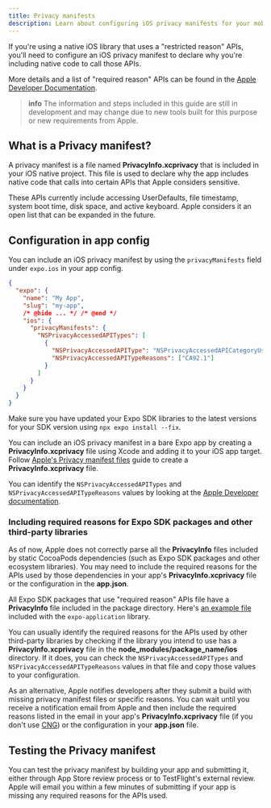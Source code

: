 ```yaml
---
title: Privacy manifests
description: Learn about configuring iOS privacy manifests for your mobile app.
---
```



If you're using a native iOS library that uses a "restricted reason" APIs, you'll need to configure an iOS privacy manifest to declare why you're including native code to call those APIs.

More details and a list of "required reason" APIs can be found in the [Apple Developer Documentation](https://developer.apple.com/documentation/bundleresources/privacy_manifest_files).

> **info** The information and steps included in this guide are still in development and may change due to new tools built for this purpose or new requirements from Apple.

## What is a Privacy manifest?

A privacy manifest is a file named **PrivacyInfo.xcprivacy** that is included in your iOS native project. This file is used to declare why the app includes native code that calls into certain APIs that Apple considers sensitive.

These APIs currently include accessing UserDefaults, file timestamp, system boot time, disk space, and active keyboard. Apple considers it an open list that can be expanded in the future.

## Configuration in app config

You can include an iOS privacy manifest by using the `privacyManifests` field under `expo.ios` in your app config.

```json app.json
{
  "expo": {
    "name": "My App",
    "slug": "my-app",
    /* @hide ... */ /* @end */
    "ios": {
      "privacyManifests": {
        "NSPrivacyAccessedAPITypes": [
          {
            "NSPrivacyAccessedAPIType": "NSPrivacyAccessedAPICategoryUserDefaults",
            "NSPrivacyAccessedAPITypeReasons": ["CA92.1"]
          }
        ]
      }
    }
  }
}
```

Make sure you have updated your Expo SDK libraries to the latest versions for your SDK version using `npx expo install --fix`.

<ConfigReactNative>

You can include an iOS privacy manifest in a bare Expo app by creating a **PrivacyInfo.xcprivacy** file using Xcode and adding it to your iOS app target.
Follow [Apple's Privacy manifest files](https://developer.apple.com/documentation/bundleresources/privacy_manifest_files) guide to create a **PrivacyInfo.xcprivacy** file.

</ConfigReactNative>

You can identify the `NSPrivacyAccessedAPITypes` and `NSPrivacyAccessedAPITypeReasons` values by looking at the [Apple Developer documentation](https://developer.apple.com/documentation/bundleresources/privacy_manifest_files/describing_use_of_required_reason_api).

### Including required reasons for Expo SDK packages and other third-party libraries

As of now, Apple does not correctly parse all the **PrivacyInfo** files included by static CocoaPods dependencies (such as Expo SDK packages and other ecosystem libraries). You may need to include the required reasons for the APIs used by those dependencies in your app's **PrivacyInfo.xcprivacy** file or the configuration in the **app.json**.

All Expo SDK packages that use "required reason" APIs file have a **PrivacyInfo** file included in the package directory. Here's [an example file](https://github.com/expo/expo/blob/main/packages/expo-application/ios/PrivacyInfo.xcprivacy) included with the `expo-application` library.

You can usually identify the required reasons for the APIs used by other third-party libraries by checking if the library you intend to use has a **PrivacyInfo.xcprivacy** file in the **node_modules/package_name/ios** directory. If it does, you can check the `NSPrivacyAccessedAPITypes` and `NSPrivacyAccessedAPITypeReasons` values in that file and copy those values to your configuration.

As an alternative, Apple notifies developers after they submit a build with missing privacy manifest files or specific reasons. You can wait until you receive a notification email from Apple and then include the required reasons listed in the email in your app's **PrivacyInfo.xcprivacy** file (if you don't use [CNG](/workflow/continuous-native-generation/)) or the configuration in your **app.json** file.

## Testing the Privacy manifest

You can test the privacy manifest by building your app and submitting it, either through App Store review process or to TestFlight's external review. Apple will email you within a few minutes of submitting if your app is missing any required reasons for the APIs used.
